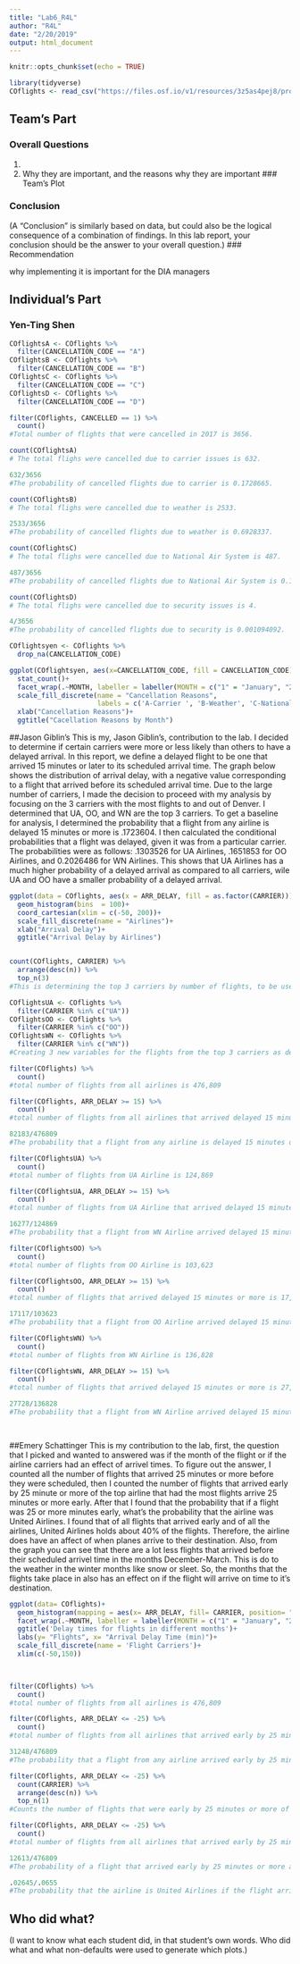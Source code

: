 ```yaml
---
title: "Lab6_R4L"
author: "R4L"
date: "2/20/2019"
output: html_document
---
```


```r
knitr::opts_chunk$set(echo = TRUE)
```

```r
library(tidyverse)
COflights <- read_csv("https://files.osf.io/v1/resources/3z5as4pej8/providers/osfstorage/5a8ca28f57103100104584db")
```

## Team's Part

### Overall Questions 

1. 
2.
Why they are important, and the reasons why they are important
### Team's Plot

### Conclusion

(A “Conclusion” is similarly based on data, but could also be the logical consequence of a combination of findings. In this lab report, your conclusion should be the answer to your overall question.)
### Recommendation

why implementing it is important for the DIA managers

## Individual’s Part

### Yen-Ting Shen
```r


COflightsA <- COflights %>%
  filter(CANCELLATION_CODE == "A")
COflightsB <- COflights %>%
  filter(CANCELLATION_CODE == "B")
COflightsC <- COflights %>%
  filter(CANCELLATION_CODE == "C")
COflightsD <- COflights %>%
  filter(CANCELLATION_CODE == "D")
```

```r
filter(COflights, CANCELLED == 1) %>%
  count()
#Total number of flights that were cancelled in 2017 is 3656.

count(COflightsA)
# The total flighs were cancelled due to carrier issues is 632.

632/3656
#The probability of cancelled flights due to carrier is 0.1728665.

count(COflightsB)
# The total flighs were cancelled due to weather is 2533.

2533/3656
#The probability of cancelled flights due to weather is 0.6928337.

count(COflightsC)
# The total flighs were cancelled due to National Air System is 487.

487/3656
#The probability of cancelled flights due to National Air System is 0.1332057.

count(COflightsD)
# The total flighs were cancelled due to security issues is 4.

4/3656
#The probability of cancelled flights due to security is 0.001094092.
```

```r
COflightsyen <- COflights %>%
  drop_na(CANCELLATION_CODE)

ggplot(COflightsyen, aes(x=CANCELLATION_CODE, fill = CANCELLATION_CODE))+
  stat_count()+
  facet_wrap(.~MONTH, labeller = labeller(MONTH = c("1" = "January", "2" = "February", "3" = "March", "4" = "April", "5" = "May", "6" = "June", "7" = "July", "8" = "August", "9" = "September", "10" = "October", "11" = "November", "12" = "December")))+
  scale_fill_discrete(name = "Cancellation Reasons",
                      labels = c('A-Carrier ', 'B-Weather', 'C-National Air System', 'D-Security'))+
  xlab("Cancellation Reasons")+
  ggtitle("Cacellation Reasons by Month")
```


##Jason Giblin's
This is my, Jason Giblin's, contribution to the lab. I decided to determine if certain carriers were more or less likely than others to have a delayed arrival. In this report, we define a delayed flight to be one that arrived 15 minutes or later to its scheduled arrival time. The graph below shows the distribution of arrival delay, with a negative value corresponding to a flight that arrived before its scheduled arrival time. Due to the large number of carriers, I made the decision to proceed with my analysis by focusing on the 3 carriers with the most flights to and out of Denver. I determined that UA, OO, and WN are the top 3 carriers. To get a baseline for analysis, I determined the probability that a flight from any airline is delayed 15 minutes or more is .1723604. I then calculated the conditional probabilities that a flight was delayed, given it was from a particular carrier. The probabilities were as follows: .1303526 for UA Airlines, .1651853 for OO Airlines, and 0.2026486 for WN Airlines. This shows that UA Airlines has a much higher probability of a delayed arrival as compared to all carriers, wile UA and OO have a smaller probability of a delayed arrival.
```r
ggplot(data = COflights, aes(x = ARR_DELAY, fill = as.factor(CARRIER)))+
  geom_histogram(bins  = 100)+
  coord_cartesian(xlim = c(-50, 200))+
  scale_fill_discrete(name = "Airlines")+
  xlab("Arrival Delay")+
  ggtitle("Arrival Delay by Airlines")


count(COflights, CARRIER) %>%
  arrange(desc(n)) %>%
  top_n(3)
#This is determining the top 3 carriers by number of flights, to be used in future analysis. The top 3 flights in this data set are WN, UA, and OO.

COflightsUA <- COflights %>%
  filter(CARRIER %in% c("UA"))
COflightsOO <- COflights %>%
  filter(CARRIER %in% c("OO"))
COflightsWN <- COflights %>%
  filter(CARRIER %in% c("WN"))
#Creating 3 new variables for the flights from the top 3 carriers as determined above, UA, OO, and WN.

filter(COflights) %>%
  count()
#total number of flights from all airlines is 476,809

filter(COflights, ARR_DELAY >= 15) %>%
  count()
#total number of flights from all airlines that arrived delayed 15 minutes or more is 82,183

82183/476809
#The probability that a flight from any airline is delayed 15 minutes or more is .1723604

filter(COflightsUA) %>%
  count()
#total number of flights from UA Airline is 124,869

filter(COflightsUA, ARR_DELAY >= 15) %>%
  count()
#total number of flights from UA Airline that arrived delayed 15 minutes or more is 16,277

16277/124869
#The probability that a flight from WN Airline arrived delayed 15 minutes or more is .1303526

filter(COflightsOO) %>%
  count()
#total number of flights from OO Airline is 103,623

filter(COflightsOO, ARR_DELAY >= 15) %>%
  count()
#total number of flights that arrived delayed 15 minutes or more is 17,117

17117/103623
#The probability that a flight from OO Airline arrived delayed 15 minutes or more is .1651853 

filter(COflightsWN) %>%
  count()
#total number of flights from WN Airline is 136,828

filter(COflightsWN, ARR_DELAY >= 15) %>%
  count()
#total number of flights that arrived delayed 15 minutes or more is 27,728

27728/136828
#The probability that a flight from WN Airline arrived delayed 15 minutes or more is 0.2026486

  
```

##Emery Schattinger
This is my contribution to the lab, first, the question that I picked and wanted to answered was if the month of the flight or if the airline carriers had an effect of arrivel times. To figure out the answer, I counted all the number of flights that arrived 25 minutes or more before they were scheduled, then I counted the number of flights that arrived early by 25 minute or more of the top airline that had the most flights arrive 25 minutes or more early. After that I found that the probability that if a flight was 25 or more minutes early, what's the probability that the airline was United Airlines. I found that of all flights that arrived early and of all the airlines, United Airlines holds about 40% of the flights. Therefore, the airline does have an affect of when planes arrive to their destination. Also, from the graph you can see that there are a lot less flights that arrived before their scheduled arrivel time in the months December-March. This is do to the weather in the winter months like snow or sleet. So, the months that the flights take place in also has an effect on if the flight will arrive on time to it's destination. 

```r

ggplot(data= COflights)+
  geom_histogram(mapping = aes(x= ARR_DELAY, fill= CARRIER, position= "stack",), bins= 200)+
  facet_wrap(.~MONTH, labeller = labeller(MONTH = c("1" = "January", "2" = "February", "3" = "March", "4" = "April", "5" = "May", "6" = "June", "7" = "July", "8" = "August", "9" = "September", "10" = "October", "11" = "November", "12" = "December")))+
  ggtitle('Delay times for flights in different months')+
  labs(y= "Flights", x= "Arrival Delay Time (min)")+
  scale_fill_discrete(name = 'Flight Carriers')+
  xlim(c(-50,150))

                      
```

```r
filter(COflights) %>%
  count()
#total number of flights from all airlines is 476,809

filter(COflights, ARR_DELAY <= -25) %>%
  count()
#total number of flights from all airlines that arrived early by 25 minutes or more is 31,248

31248/476809
#The probability that a flight from any airline arrived early by 25 minutes or more is 6.55%

filter(COflights, ARR_DELAY <= -25) %>%
  count(CARRIER) %>%
  arrange(desc(n)) %>%
  top_n(1)
#Counts the number of flights that were early by 25 minutes or more of the top airlines(UA) 12,613

filter(COflights, ARR_DELAY <= -25) %>%
  count()
#total number of flights from all airlines that arrived early by 25 minutes or more is 31,248

12613/476809
#The probability of a flight that arrived early by 25 minutes or more and is the airline (UA) is 2.645%

.02645/.0655
#The probability that the airline is United Airlines if the flight arrived 25 minutes or more early is 40.382% 
```


## Who did what?
(I want to know what each student did, in that student’s own words. Who did what and what non-defaults were used to generate which plots.)